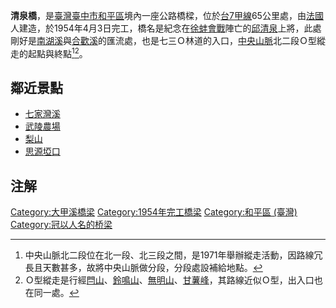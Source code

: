 {{Unreferenced|time=2013-12-22T08:08:04+00:00}}
{{Expand|time=2013-12-22T08:08:04+00:00}}
{{coor icon|24|17|50.2|N|121|16|50.2|E|10000}}
{{Infobox_Bridge
|bridge_name   = 清泉橋
|image         = 
|caption       = 
|official_name = 清泉橋
|also_known_as = 
|carries       = [[File:TW_PHW7a.svg|20px]][[台7線|台7甲線]]65K
|crosses       = [[大甲溪|大甲溪]]支流[[南湖溪|南湖溪]]
|locale        = [[臺中市|臺中市]][[和平區_(台灣)|和平區]]
|maint         = [[交通部公路總局|交通部公路總局]]
|id            = 
|design        = 
|mainspan      = 
|length        = 
|width         = 
|clearance     = 
|below         = 
|traffic       = 
|begin         = 
|open          = 1954年4月3日
|closed        = 
|toll          = 
|map_cue       = 
|map_image     = 
|map_text      = 
|map_width     = 
|coordinates   = {{coord|24|17|50.2|N|121|16|50.2|E|region:TW_type:landmark}}
|lat           = 
|long          = 
}}
'''清泉橋'''，是[[臺灣|臺灣]][[臺中市|臺中市]][[和平區_(台灣)|和平區]]境內一座公路橋樑，位於[[台7線|台7甲線]]65公里處，由[[法國|法國]]人建造，於1954年4月3日完工，橋名是紀念在[[徐蚌會戰|徐蚌會戰]]陣亡的[[邱清泉|邱清泉]]上將，此處剛好是[[南湖溪|南湖溪]]與[[合歡溪|合歡溪]]的匯流處，也是七三Ｏ林道的入口，[[中央山脈|中央山脈]]北二段Ｏ型縱走的起點與終點<ref>中央山脈北二段位在北一段、北三段之間，是1971年舉辦縱走活動，因路線冗長且天數甚多，故將中央山脈做分段，分段處設補給地點。</ref><ref>Ｏ型縱走是行經[[閂山|閂山]]、[[鈴鳴山|鈴鳴山]]、[[無明山|無明山]]、[[甘薯峰|甘薯峰]]，其路線近似Ｏ型，出入口也在同一處。</ref>。

==鄰近景點==
*[[七家灣溪|七家灣溪]]
*[[武陵農場|武陵農場]]
*[[梨山|梨山]]
*[[思源埡口|思源埡口]]

== 注解 ==
{{Reflist}}

{{台灣地景}}
[[Category:大甲溪橋梁|Category:大甲溪橋梁]]
[[Category:1954年完工橋梁|Category:1954年完工橋梁]]
[[Category:和平區_(臺灣)|Category:和平區 (臺灣)]]
[[Category:冠以人名的桥梁|Category:冠以人名的桥梁]]
{{Bridge-Stub}}